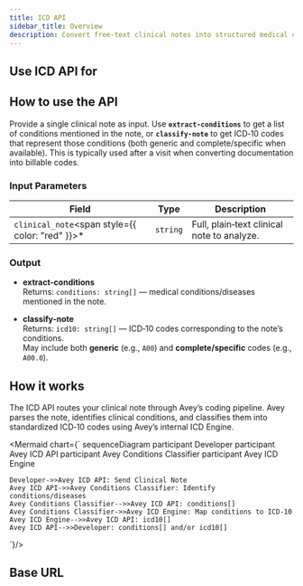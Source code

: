 ```yaml
---
title: ICD API
sidebar_title: Overview
description: Convert free‑text clinical notes into structured medical concepts and ICD‑10 codes
---
```


## Use ICD API for

<Cards>
  <Card
    title="ICD coding from notes"
    description="Turn a clinician's free‑text note into ICD‑10 codes"
  />
  <Card
    title="Condition extraction"
    description="Identify medical conditions/diseases mentioned in the note"
  />
</Cards>

## How to use the API

Provide a single clinical note as input. Use **`extract-conditions`** to get a list of conditions mentioned in the note, or **`classify-note`** to get ICD‑10 codes that represent those conditions (both generic and complete/specific when available). This is typically used after a visit when converting documentation into billable codes.

### Input Parameters

| Field                                                  | Type     | Description |
|-------------------------------------------------------|----------|-------------|
| `clinical_note`<span style={{ color: "red" }}>*</span> | `string` | Full, plain‑text clinical note to analyze. |

### Output

- **extract-conditions**  
  Returns: `conditions: string[]` — medical conditions/diseases mentioned in the note.

- **classify-note**  
  Returns: `icd10: string[]` — ICD‑10 codes corresponding to the note’s conditions.  
  May include both **generic** (e.g., `A00`) and **complete/specific** codes (e.g., `A00.0`).  

## How it works

The ICD API routes your clinical note through Avey’s coding pipeline. Avey parses the note, identifies clinical conditions, and classifies them into standardized ICD‑10 codes using Avey’s internal ICD Engine.

<Mermaid chart={`
sequenceDiagram
    participant Developer
    participant Avey ICD API
    participant Avey Conditions Classifier
    participant Avey ICD Engine

    Developer->>Avey ICD API: Send Clinical Note
    Avey ICD API->>Avey Conditions Classifier: Identify conditions/diseases
    Avey Conditions Classifier-->>Avey ICD API: conditions[]
    Avey Conditions Classifier->>Avey ICD Engine: Map conditions to ICD-10
    Avey ICD Engine-->>Avey ICD API: icd10[]
    Avey ICD API-->>Developer: conditions[] and/or icd10[]
`}/>

## Base URL

